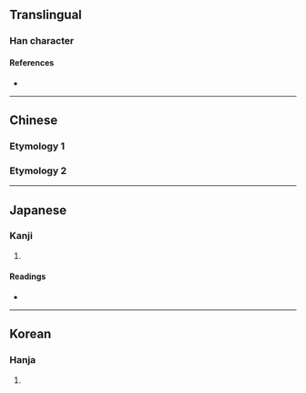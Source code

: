 {{also|齊}}
{{character info/new}}
<!-- may be replaced by zh-forms -->
==Translingual==

===Han character===
{{Han char|rn=7|rad=二|as=06|sn=8|four=23101|canj=IIIM,XIIIM|ids=⿱厽二}}

====References====
* {{Han ref|kx=0087.120|dkj=00273|dj=0374.010|hdz=10386.190|uh=4E9D|ud=20125}}

----

==Chinese==
===Etymology 1===
{{zh-see|齊|a}}

===Etymology 2===
{{zh-see|齋|a}}

----

==Japanese==

===Kanji===
{{ja-kanji|grade=|rs=二06}}

# {{defn|lang=ja|sort=二06}}

====Readings====
* {{ja-readings|on=せい|kun=そろ-う,ひと-し.い,ひとしく}}

----

==Korean==

===Hanja===
{{ko-hanja|hangeul=제|rv=je|mr=che}}

# {{defn|lang=ko|sort=二06}}
